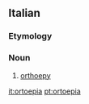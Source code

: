 ==Italian==

===Etymology===
{{prefix|orto||lang=it}}

===Noun===
{{it-noun|ortoepi|f|a|e}}

# [[orthoepy]]

[[it:ortoepia]]
[[pt:ortoepia]]